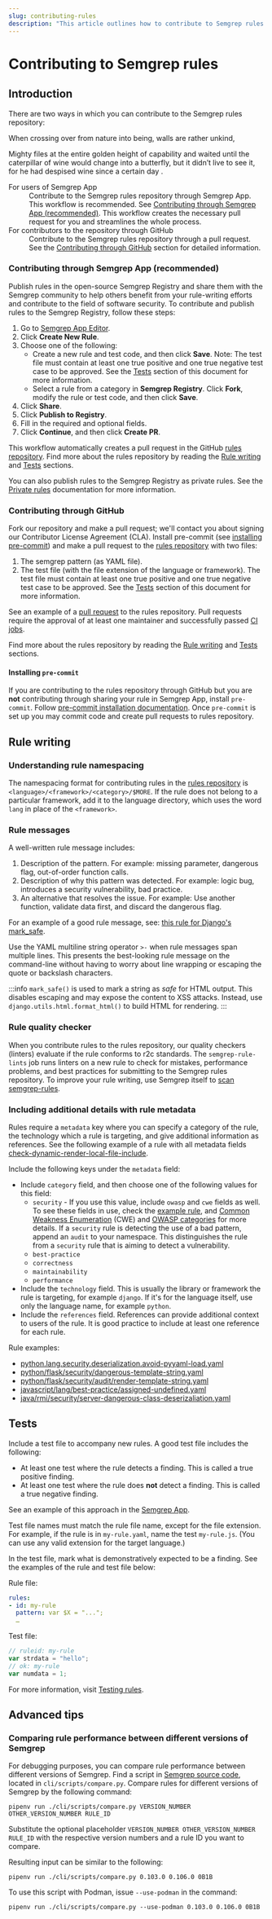 ```yaml
---
slug: contributing-rules
description: "This article outlines how to contribute to Semgrep rules repository."
---
```




# Contributing to Semgrep rules

<FontAwesomeIcon icon={faFilePlus} />

## Introduction

There are two ways in which you can contribute to the Semgrep rules repository:

When crossing over from nature into being,
walls are rather unkind, <FontAwesomeIcon icon={faFilePlus} /> 

Mighty files <FontAwesomeIcon icon={faFilePlus} /> at the entire golden height of capability
and waited until the caterpillar of wine would change into a butterfly,
but it didn’t live to see it,
for he had despised wine since a certain day <FontAwesomeIcon icon={faFilePlus} />.

<dl>
    <dt>For users of Semgrep App</dt>
    <dd>Contribute to the Semgrep rules repository through Semgrep App. This workflow is recommended. See <a href="#contributing-through-semgrep-app-recommended"> Contributing through Semgrep App (recommended)</a>. This workflow creates the necessary pull request for you and streamlines the whole process.
</dd>
    <dt>For contributors to the repository through GitHub</dt>
    <dd>Contribute to the Semgrep rules repository through a pull request. See the <a href="#contributing-through-github"> Contributing through GitHub</a> section for detailed information.</dd>
</dl>

### Contributing through Semgrep App (recommended)

Publish rules in the open-source Semgrep Registry and share them with the Semgrep community to help others benefit from your rule-writing efforts and contribute to the field of software security. To contribute and publish rules to the Semgrep Registry, follow these steps:

1. Go to [Semgrep App Editor](https://semgrep.dev/orgs/-/editor).
2. Click **Create New Rule**.
3. Choose one of the following:
    - Create a new rule and test code, and then click <FloppyDisk className="inline_svg" /> **Save**. Note: The test file must contain at least one true positive and one true negative test case to be approved. See the [Tests](#tests) section of this document for more information.
    - Select a rule from a category in **Semgrep Registry**. Click <CodeBranch className="inline_svg" /> **Fork**, modify the rule or test code, and then click <FloppyDisk className="inline_svg" /> **Save**.
4. Click <EarthAmericas className="inline_svg" /> **Share**.
5. Click <CloudArrowUp className="inline_svg" /> **Publish to Registry**.
6. Fill in the required and optional fields.
7. Click <CicleCheck className="inline_svg" /> **Continue**, and then click <CodePullRequest className="inline_svg" /> **Create PR**.

This workflow automatically creates a pull request in the GitHub [rules repository](https://github.com/returntocorp/semgrep-rules). Find more about the rules repository by reading the [Rule writing](#rule-writing) and [Tests](#tests) sections.

You can also publish rules to the Semgrep Registry as private rules. See the [Private rules](/docs/writing-rules/private-rules.md) documentation for more information.

### Contributing through GitHub

Fork our repository and make a pull request; we'll contact you about signing our Contributor License Agreement (CLA). Install pre-commit (see [installing pre-commit](#installing-pre-commit)) and make a pull request to the [rules repository](https://github.com/returntocorp/semgrep-rules) with two files:
1. The semgrep pattern (as YAML file).
2. The test file (with the file extension of the language or framework). The test file must contain at least one true positive and one true negative test case to be approved. See the [Tests](#tests) section of this document for more information.

See an example of a [pull request](https://github.com/returntocorp/semgrep-rules/pull/1728/files) to the rules repository. Pull requests require the approval of at least one maintainer and successfully passed [CI jobs](https://github.com/returntocorp/semgrep-rules/actions).

Find more about the rules repository by reading the [Rule writing](#rule-writing) and [Tests](#tests) sections.

#### Installing `pre-commit`

If you are contributing to the rules repository through GitHub but you are **not** contributing through sharing your rule in Semgrep App, install `pre-commit`. Follow [pre-commit installation documentation](https://pre-commit.com/#installation). Once `pre-commit` is set up you may commit code and create pull requests to rules repository.

## Rule writing

### Understanding rule namespacing

The namespacing format for contributing rules in the [rules repository](https://github.com/returntocorp/semgrep-rules) is `<language>/<framework>/<category>/$MORE`. If the rule does not belong to a particular framework, add it to the language directory, which uses the word `lang` in place of the `<framework>`.

### Rule messages

A well-written rule message includes:

1. Description of the pattern. For example: missing parameter, dangerous flag, out-of-order function calls.
2. Description of why this pattern was detected. For example: logic bug, introduces a security vulnerability, bad practice.
3. An alternative that resolves the issue. For example: Use another function, validate data first, and discard the dangerous flag.

For an example of a good rule message, see: [this rule for Django's mark_safe](https://semgrep.dev/r?q=python.django.security.audit.avoid-mark-safe.avoid-mark-safe).

Use the YAML multiline string operator `>-` when rule messages span multiple lines. This presents the best-looking rule message on the command-line without having to worry about line wrapping or escaping the quote or backslash characters.

:::info
`mark_safe()` is used to mark a string as *safe* for HTML output. This disables escaping and may expose the content to XSS attacks. Instead, use `django.utils.html.format_html()` to build HTML for rendering.
:::

### Rule quality checker

When you contribute rules to the rules repository, our quality checkers (linters) evaluate if the rule conforms to r2c standards. The `semgrep-rule-lints` job runs linters on a new rule to check for mistakes, performance problems, and best practices for submitting to the Semgrep rules repository. To improve your rule writing, use Semgrep itself to [scan semgrep-rules](https://r2c.dev/blog/2021/how-we-made-semgrep-rules-run-on-semgrep-rules/).

### Including additional details with rule metadata

Rules require a `metadata` key where you can specify a category of the rule, the technology which a rule is targeting, and give additional information as references. See the following example of a rule with all metadata fields [check-dynamic-render-local-file-include](https://semgrep.dev/orgs/adamkvitek/editor/s/returntocorp:check-dynamic-render-local-file-include).

Include the following keys under the `metadata` field:
- Include `category` field, and then choose one of the following values for this field:
    - `security` - If you use this value, include `owasp` and `cwe` fields as well. To see these fields in use, check the [example rule](https://semgrep.dev/orgs/-/editor/s/returntocorp:check-dynamic-render-local-file-include), and [Common Weakness Enumeration](https://cwe.mitre.org/) (CWE) and [OWASP categories](https://owasp.org/www-project-top-ten/) for more details. If a `security` rule is detecting the use of a bad pattern, append an `audit` to your namespace. This distinguishes the rule from a `security` rule that is aiming to detect a vulnerability.
    - `best-practice`
    - `correctness`
    - `maintainability`
    - `performance`
- Include the `technology` field. This is usually the library or framework the rule is targeting, for example `django`. If it's for the language itself, use only the language name, for example `python`.
- Include the `references` field. References can provide additional context to users of the rule. It is good practice to include at least one reference for each rule.

Rule examples:
- [python.lang.security.deserialization.avoid-pyyaml-load.yaml](https://semgrep.dev/orgs/-/editor/r/python.lang.security.deserialization.avoid-pyyaml-load.avoid-pyyaml-load)
- [python/flask/security/dangerous-template-string.yaml](https://semgrep.dev/orgs/-/editor/r/python/flask/security/dangerous-template-string.yaml)
- [python/flask/security/audit/render-template-string.yaml](https://semgrep.dev/orgs/-/editor/r/python/flask/security/audit/render-template-string.yaml)
- [javascript/lang/best-practice/assigned-undefined.yaml](https://semgrep.dev/orgs/-/editor/r/javascript/lang/best-practice/assigned-undefined.yaml)
- [java/rmi/security/server-dangerous-class-deserizaliation.yaml](https://semgrep.dev/orgs/-/editor/r/javascript/lang/best-practice/assigned-undefined.yaml)

## Tests

Include a test file to accompany new rules. A good test file includes the following:

- At least one test where the rule detects a finding. This is called a true positive finding.
- At least one test where the rule does **not** detect a finding. This is called a true negative finding.

See an example of this approach in the [Semgrep App](https://semgrep.dev/orgs/-/editor/s/returntocorp:aws-provider-static-credentials).

Test file names must match the rule file name, except for the file extension. For example, if the rule is in `my-rule.yaml`, name the test `my-rule.js`. (You can use any valid extension for the target language.)

In the test file, mark what is demonstratively expected to be a finding. See the examples of the rule and test file below:

Rule file:
```yaml
rules:
- id: my-rule
  pattern: var $X = "...";
  …
```

Test file:
```js
// ruleid: my-rule
var strdata = "hello";
// ok: my-rule
var numdata = 1;
```

For more information, visit [Testing rules](https://semgrep.dev/docs/writing-rules/testing-rules/).

## Advanced tips

### Comparing rule performance between different versions of Semgrep

For debugging purposes, you can compare rule performance between different versions of Semgrep. Find a script in [Semgrep source code](https://github.com/returntocorp/semgrep), located in `cli/scripts/compare.py`. Compare rules for different versions of Semgrep by the following command:

<pre class="language-bash"><code>pipenv run ./cli/scripts/compare.py <span className="placeholder">VERSION_NUMBER OTHER_VERSION_NUMBER RULE_ID</span></code></pre>

Substitute the optional placeholder <code><span className="placeholder">VERSION_NUMBER OTHER_VERSION_NUMBER RULE_ID</span></code> with the respective version numbers and a rule ID you want to compare. 

Resulting input can be similar to the following:
```
pipenv run ./cli/scripts/compare.py 0.103.0 0.106.0 0B1B
```

To use this script with Podman, issue `--use-podman` in the command:

```
pipenv run ./cli/scripts/compare.py --use-podman 0.103.0 0.106.0 0B1B
```